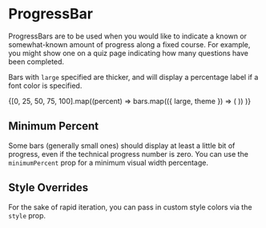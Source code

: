 
<Meta title="Atoms/ProgressBar" component={ProgressBar} />

# ProgressBar

<StoryStatus status="volatile" />

ProgressBars are to be used when you would like to indicate a known or
somewhat-known amount of progress along a fixed course. For example, you
might show one on a quiz page indicating how many questions have been
completed.

Bars with `large` specified are thicker, and will display a
percentage label if a font color is specified.

<Canvas>
  <Story name="ProgressBar">
    <LayoutGrid columnGap="sm" rowGap="sm">
      {[0, 25, 50, 75, 100].map((percent) =>
        bars.map(({ large, theme }) => (
          <Column key={[percent, large, theme].join()} size={6}>
            <ProgressBar large={large} percent={percent} theme={theme} />
          </Column>
        ))
      )}
    </LayoutGrid>
  </Story>
</Canvas>

<Props of={ProgressBar} />

## Minimum Percent

Some bars (generally small ones) should display at least a little bit of
progress, even if the technical progress number is zero. You can use the
`minimumPercent` prop for a minimum visual width percentage.

<Canvas>
  <Story name="Minimum Percentage">
    <ProgressBar
      minimumPercent={number('Minimum Percent', 5)}
      percent={number('Percent', 0)}
      theme="blue"
    />
  </Story>
</Canvas>

## Style Overrides

For the sake of rapid iteration, you can pass in custom style colors via the
`style` prop.

<Canvas>
  <Story name="Style Overrides">
    <ProgressBar
      minimumPercent={number('Minimum Percent', 5)}
      large
      percent={number('Percent', 0)}
      style={{
        backgroundColor: colors.red[900],
        barColor: colors.red[600],
        fontColor: colors.white,
      }}
      theme="blue"
    />
  </Story>
</Canvas>
